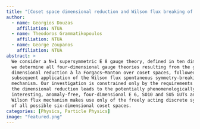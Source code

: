 ```yaml
---
title: "[Coset space dimensional reduction and Wilson flux breaking of ten-dimensional N=1, E 8 gauge theory](https://link.springer.com/article/10.1140/epjc/s10052-008-0822-0)"
author:
  - name: Georgios Douzas
    affiliation: NTUA
  - name: Theodoros Grammatikopoulos
    affiliation: NTUA
  - name: George Zoupanos
    affiliation: NTUA
abstract: >
  We consider a N=1 supersymmetric E 8 gauge theory, defined in ten dimensions and
  we determine all four-dimensional gauge theories resulting from the generalized
  dimensional reduction à la Forgacs–Manton over coset spaces, followed by a
  subsequent application of the Wilson flux spontaneous symmetry-breaking
  mechanism. Our investigation is constrained only by the requirements that (i)
  the dimensional reduction leads to the potentially phenomenologically
  interesting, anomaly-free, four-dimensional E 6, SO10 and SU5 GUTs and (ii) the
  Wilson flux mechanism makes use only of the freely acting discrete symmetries
  of all possible six-dimensional coset spaces.
categories: [Physics, Particle Physics]
image: "featured.png"
---
```


